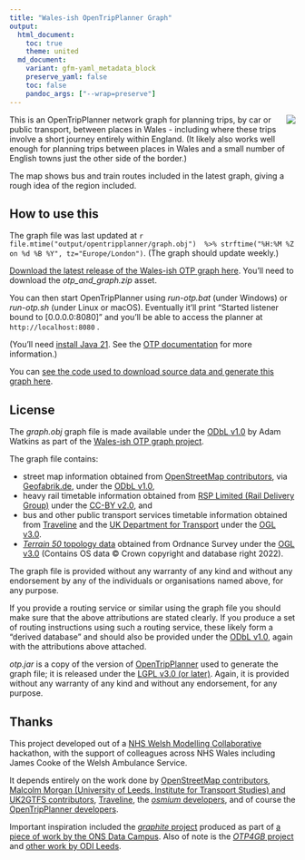 ```yaml
---
title: "Wales-ish OpenTripPlanner Graph"
output:
  html_document:
    toc: true
    theme: united
  md_document:
    variant: gfm-yaml_metadata_block
    preserve_yaml: false
    toc: false
    pandoc_args: ["--wrap=preserve"]
---
```


![](map.png){data-external="1" style="float:right;"}

This is an OpenTripPlanner network graph for planning trips, by car or public transport, between places in Wales - including where these trips involve a short journey entirely within England. (It likely also works well enough for planning trips between places in Wales and a small number of English towns just the other side of the border.)

The map shows bus and train routes included in the latest graph, giving a rough idea of the region included.

## How to use this

The graph file was last updated at `r file.mtime("output/opentripplanner/graph.obj")  %>% strftime("%H:%M %Z on %d %B %Y", tz="Europe/London")`. (The graph should update weekly.)

[Download the latest release of the Wales-ish OTP graph here](https://github.com/stupidpupil/wales_ish_otp_graph/releases/latest). You'll need to download the *otp_and_graph.zip* asset.

You can then start OpenTripPlanner using *run-otp.bat* (under Windows) or *run-otp.sh* (under Linux or macOS). Eventually it'll print "Started listener bound to [0.0.0.0:8080]" and you'll be able to access the planner at `http://localhost:8080` .

(You'll need [install Java 21](https://adoptium.net). See the [OTP documentation](http://docs.opentripplanner.org/en/latest/) for more information.)

You can [see the code used to download source data and generate this graph here](https://github.com/stupidpupil/wales_ish_otp_graph).

## License
The *graph.obj* graph file is made available under the [ODbL v1.0](https://opendatacommons.org/licenses/odbl/1-0/) by Adam Watkins as part of the [Wales-ish OTP graph project](https://stupidpupil.github.io/wales_ish_otp_graph).

The graph file contains:

- street map information obtained from [OpenStreetMap contributors](https://www.openstreetmap.org/copyright), via [Geofabrik.de](https://download.geofabrik.de/europe/great-britain.html), under the [ODbL v1.0](https://opendatacommons.org/licenses/odbl/1-0/),
- heavy rail timetable information obtained from [RSP Limited (Rail Delivery Group)](http://data.atoc.org/) under the [CC-BY v2.0](https://creativecommons.org/licenses/by/2.0/uk/legalcode), and
- bus and other public transport services timetable information obtained from [Traveline](https://www.travelinedata.org.uk/traveline-open-data/traveline-national-dataset/) and the [UK Department for Transport](https://data.bus-data.dft.gov.uk/) under the [OGL v3.0](https://www.nationalarchives.gov.uk/doc/open-government-licence/version/3/).
- [*Terrain 50* topology data](https://www.ordnancesurvey.co.uk/business-government/products/terrain-50) obtained from Ordnance Survey under the [OGL v3.0](https://www.nationalarchives.gov.uk/doc/open-government-licence/version/3/) (Contains OS data © Crown copyright and database right 2022).


The graph file is provided without any warranty of any kind and without any endorsement by any of the individuals or organisations named above, for any purpose.

If you provide a routing service or similar using the graph file you should make sure that the above attributions are stated clearly. If you produce a set of routing instructions using such a routing service, these likely form a "derived database" and should also be provided under the [ODbL v1.0](https://opendatacommons.org/licenses/odbl/1-0/), again with the attributions above attached.

*otp.jar* is a copy of the version of [OpenTripPlanner](https://github.com/opentripplanner/OpenTripPlanner) used to generate the graph file; it is released under the [LGPL v3.0 (or later)](https://github.com/opentripplanner/OpenTripPlanner/blob/dev-2.x/LICENSE). Again, it is provided without any warranty of any kind and without any endorsement, for any purpose.

## Thanks

This project developed out of a [NHS Welsh Modelling Collaborative](https://twitter.com/nhswmc) hackathon, with the support of colleagues across NHS Wales including James Cooke of the Welsh Ambulance Service.

It depends entirely on the work done by [OpenStreetMap contributors](https://www.openstreetmap.org/), [Malcolm Morgan (University of Leeds, Institute for Transport Studies) and UK2GTFS contributors](https://itsleeds.github.io/UK2GTFS/), [Traveline](https://www.travelinedata.org.uk/), the [*osmium* developers](https://osmcode.org/), and of course the [OpenTripPlanner developers](http://www.opentripplanner.org/).

Important inspiration included the [*graphite* project](https://github.com/datasciencecampus/graphite) produced as part of [a piece of work by the ONS Data Campus](https://datasciencecampus.ons.gov.uk/access-to-services-using-multimodal-transport-networks/). Also of note is the [*OTP4GB* project](https://github.com/odileeds/OTP4GB) and [other work by ODI Leeds](https://odileeds.org/blog/2021-06-08-transportaccessibilityinnorthengland).
